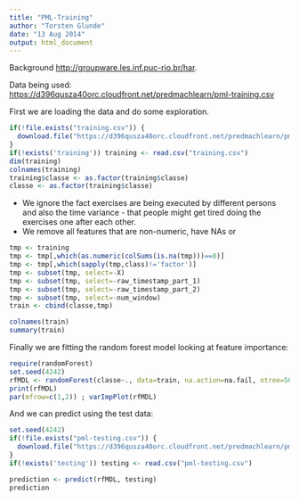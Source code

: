 ```yaml
---
title: "PML-Training"
author: "Torsten Glunde"
date: "13 Aug 2014"
output: html_document
---
```


Background <http://groupware.les.inf.puc-rio.br/har>.

Data being used: <https://d396qusza40orc.cloudfront.net/predmachlearn/pml-training.csv>

First we are loading the data and do some exploration.

```r
if(!file.exists("training.csv")) {
  download.file("https://d396qusza40orc.cloudfront.net/predmachlearn/pml-training.csv", method = "curl", destfile="training.csv")  
}
if(!exists('training')) training <- read.csv("training.csv")
dim(training)
colnames(training)
training$classe <- as.factor(training$classe)
classe <- as.factor(training$classe)
```

* We ignore the fact exercises are being executed by different persons and also the time variance - that people might get tired doing the exercises one after each other.
* We remove all features that are non-numeric, have NAs or 

```r
tmp <- training
tmp <- tmp[,which(as.numeric(colSums(is.na(tmp)))==0)]
tmp <- tmp[,which(sapply(tmp,class)!='factor')]
tmp <- subset(tmp, select=-X)
tmp <- subset(tmp, select=-raw_timestamp_part_1)
tmp <- subset(tmp, select=-raw_timestamp_part_2)
tmp <- subset(tmp, select=-num_window)
train <- cbind(classe,tmp)

colnames(train)
summary(train)
```

Finally we are fitting the random forest model looking at feature importance:
```r
require(randomForest)
set.seed(4242)
rfMDL <- randomForest(classe~., data=train, na.action=na.fail, ntree=502)
print(rfMDL)
par(mfrow=c(1,2)) ; varImpPlot(rfMDL)
```

And we can predict using the test data:
```r
set.seed(4242)
if(!file.exists("pml-testing.csv")) {
  download.file("https://d396qusza40orc.cloudfront.net/predmachlearn/pml-testing.csv", method = "curl", destfile="pml-testing.csv")  
}
if(!exists('testing')) testing <- read.csv("pml-testing.csv")

prediction <- predict(rfMDL, testing)
prediction
```

